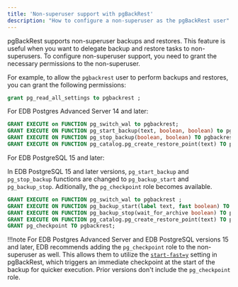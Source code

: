 ```yaml
---
title: 'Non-superuser support with pgBackRest'
description: "How to configure a non-superuser as the pgBackRest user"
---
```


pgBackRest supports non-superuser backups and restores. This feature is useful when you want to delegate backup and restore tasks to non-superusers. To configure non-superuser support, you need to grant the necessary permissions to the non-superuser.

For example, to allow the `pgbackrest` user to perform backups and restores, you can grant the following permissions:

```sql
grant pg_read_all_settings to pgbackrest ;
```

For EDB Postgres Advanced Server 14 and later:

```sql
GRANT EXECUTE on FUNCTION pg_switch_wal to pgbackrest;
GRANT EXECUTE ON FUNCTION pg_start_backup(text, boolean, boolean) to pgbackrest;
GRANT EXECUTE ON FUNCTION pg_stop_backup(boolean, boolean) TO pgbackrest;
GRANT EXECUTE ON FUNCTION pg_catalog.pg_create_restore_point(text) TO pgbackrest;
```

For EDB PostgreSQL 15 and later:

In EDB PostgreSQL 15 and later versions, `pg_start_backup` and `pg_stop_backup` functions are changed to `pg_backup_start` and `pg_backup_stop`. Aditionally, the `pg_checkpoint` role becomes available.

```sql
GRANT EXECUTE on FUNCTION pg_switch_wal to pgbackrest ;
GRANT EXECUTE ON FUNCTION pg_backup_start(label text, fast boolean) TO pgbackrest;
GRANT EXECUTE ON FUNCTION pg_backup_stop(wait_for_archive boolean) TO pgbackrest;
GRANT EXECUTE ON FUNCTION pg_catalog.pg_create_restore_point(text) TO pgbackrest;
GRANT pg_checkpoint TO pgbackrest;
```

!!!note 
   For EDB Postgres Advanced Server and EDB PostgreSQL versions 15 and later, EDB recommends adding the `pg_checkpoint` role to the non-superuser as well. This allows them to utilize the [`start-fast=y`](/supported-open-source/pgbackrest/04-recommended_settings/#backup-fast-start) setting in pgBackRest, which triggers an immediate checkpoint at the start of the backup for quicker execution. Prior versions don't include the `pg_checkpoint` role.
